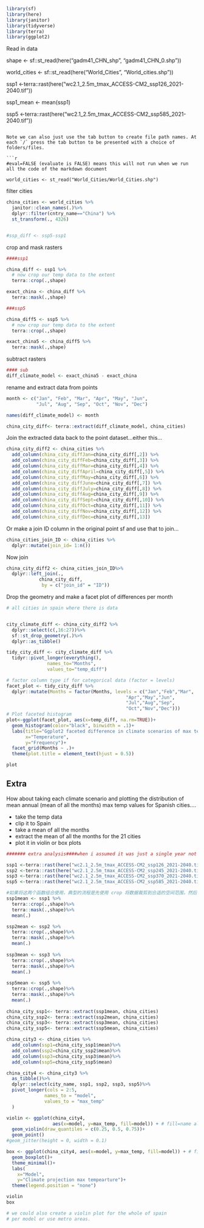 ```r
library(sf)
library(here)
library(janitor)
library(tidyverse)
library(terra)
library(ggplot2)

```

Read in data


shape <- sf::st_read(here("gadm41_CHN_shp", "gadm41_CHN_0.shp"))

world_cities <- sf::st_read(here("World_Cities", "World_cities.shp"))

ssp1 <-terra::rast(here("wc2.1_2.5m_tmax_ACCESS-CM2_ssp126_2021-2040.tif"))

ssp1_mean <- mean(ssp1)

ssp5 <-terra::rast(here("wc2.1_2.5m_tmax_ACCESS-CM2_ssp585_2021-2040.tif"))

```

Note we can also just use the tab button to create file path names. At each `/` press the tab button to be presented with a choice of folders/files.

```r
#eval=FALSE (evaluate is FALSE) means this will not run when we run all the code of the markdown document

world_cities <- st_read("World_Cities/World_Cities.shp")

```


filter cities

```r

china_cities <- world_cities %>%
  janitor::clean_names(.)%>%
  dplyr::filter(cntry_name=="China") %>% 
  st_transform(., 4326)


#ssp_diff <- ssp5-ssp1
```


crop and mask rasters

```r
####ssp1

china_diff <- ssp1 %>%
  # now crop our temp data to the extent
  terra::crop(.,shape)

exact_china <- china_diff %>%
  terra::mask(.,shape)

###ssp5

china_diff5 <- ssp5 %>%
  # now crop our temp data to the extent
  terra::crop(.,shape)

exact_china5 <- china_diff5 %>%
  terra::mask(.,shape)

```

subtract rasters

```r

#### sub
diff_climate_model <- exact_china5 - exact_china 
```

rename and extract data from points

```r
month <- c("Jan", "Feb", "Mar", "Apr", "May", "Jun", 
           "Jul", "Aug", "Sep", "Oct", "Nov", "Dec")

names(diff_climate_model) <- month

china_city_diff<- terra::extract(diff_climate_model, china_cities)

```


Join the extracted data back to the point dataset...either this...

```r
china_city_diff2 <- china_cities %>% 
  add_column(china_city_diffJan=china_city_diff[,2]) %>%
  add_column(china_city_diffFeb=china_city_diff[,3]) %>%
  add_column(china_city_diffMar=china_city_diff[,4]) %>%
  add_column(china_city_diffApril=china_city_diff[,5]) %>%
  add_column(china_city_diffMay=china_city_diff[,6]) %>%
  add_column(china_city_diffJune=china_city_diff[,7]) %>%
  add_column(china_city_diffJuly=china_city_diff[,8]) %>%
  add_column(china_city_diffAug=china_city_diff[,9]) %>%
  add_column(china_city_diffSept=china_city_diff[,10]) %>%
  add_column(china_city_diffOct=china_city_diff[,11]) %>%
  add_column(china_city_diffNov=china_city_diff[,12]) %>%
  add_column(china_city_diffDec=china_city_diff[,13])

```

Or make a join ID column in the original point sf and use that to join...

```r

china_cities_join_ID <- china_cities %>%
  dplyr::mutate(join_id= 1:n())
```

Now join

```r

china_city_diff2 <- china_cities_join_ID%>%
  dplyr::left_join(.,
            china_city_diff,
             by = c("join_id" = "ID"))

```

Drop the geometry and make a facet plot of differences per month

```r
# all cities in spain where there is data


city_climate_diff <- china_city_diff2 %>%
  dplyr::select(c(,16:27))%>%
  sf::st_drop_geometry(.)%>%
  dplyr::as_tibble()

tidy_city_diff <- city_climate_diff %>%
  tidyr::pivot_longer(everything(), 
               names_to="Months", 
               values_to="temp_diff")

# factor column type if for categorical data (factor = levels)
facet_plot <- tidy_city_diff %>%
  dplyr::mutate(Months = factor(Months, levels = c("Jan","Feb","Mar",
                                            "Apr","May","Jun",
                                            "Jul","Aug","Sep",
                                            "Oct","Nov","Dec")))
# Plot faceted histogram
plot<-ggplot(facet_plot, aes(x=temp_diff, na.rm=TRUE))+
  geom_histogram(color="black", binwidth = .1)+
  labs(title="Ggplot2 faceted difference in climate scenarios of max temp", 
       x="Temperature",
       y="Frequency")+
  facet_grid(Months ~ .)+
  theme(plot.title = element_text(hjust = 0.5))

plot

```


## Extra

How about taking each climate scenario and plotting the distribution of mean annual (mean of all the months) max temp values for Spanish cities....

* take the temp data
* clip it to Spain 
* take a mean of all the months
* extract the mean of all the months for the 21 cities
* plot it in violin or box plots


```r

####### extra analysis####when i assumed it was just a single year not months

ssp1 <-terra::rast(here("wc2.1_2.5m_tmax_ACCESS-CM2_ssp126_2021-2040.tif"))
ssp2 <-terra::rast(here("wc2.1_2.5m_tmax_ACCESS-CM2_ssp245_2021-2040.tif"))
ssp3 <-terra::rast(here("wc2.1_2.5m_tmax_ACCESS-CM2_ssp370_2021-2040.tif"))
ssp5 <-terra::rast(here("wc2.1_2.5m_tmax_ACCESS-CM2_ssp585_2021-2040.tif"))

#如果将这两个函数组合使用，典型的流程是先使用 crop 将数据裁剪到合适的空间范围，然后使用 mask 进一步精确筛选出 shape 范围内的有效数据
ssp1mean <- ssp1 %>%
  terra::crop(.,shape)%>%
  terra::mask(.,shape)%>%
  mean(.)

ssp2mean <- ssp2 %>%
  terra::crop(.,shape)%>%
  terra::mask(.,shape)%>%
  mean(.)
  
ssp3mean <- ssp3 %>%
  terra::crop(.,shape)%>%
  terra::mask(.,shape)%>%
  mean(.)
  
ssp5mean <- ssp5 %>%
  terra::crop(.,shape)%>%
  terra::mask(.,shape)%>%
  mean(.)
  
china_city_ssp1<- terra::extract(ssp1mean, china_cities)
china_city_ssp2<- terra::extract(ssp2mean, china_cities)
china_city_ssp3<- terra::extract(ssp3mean, china_cities)
china_city_ssp5<- terra::extract(ssp5mean, china_cities)

china_city3 <- china_cities %>% 
  add_column(ssp1=china_city_ssp1$mean)%>%
  add_column(ssp2=china_city_ssp2$mean)%>%
  add_column(ssp3=china_city_ssp3$mean)%>%
  add_column(ssp5=china_city_ssp5$mean)

china_city4 <- china_city3 %>%
  as_tibble()%>%
  dplyr::select(city_name, ssp1, ssp2, ssp3, ssp5)%>%
  pivot_longer(cols = 2:5,
              names_to = "model",
              values_to = "max_temp"
  )

violin <- ggplot(china_city4, 
                 aes(x=model, y=max_temp, fill=model)) + # fill=name allow to automatically dedicate a color for each group
  geom_violin(draw_quantiles = c(0.25, 0.5, 0.75))+
  geom_point()
#geom_jitter(height = 0, width = 0.1)

box <- ggplot(china_city4, aes(x=model, y=max_temp, fill=model)) + # fill=name allow to automatically dedicate a color for each group
  geom_boxplot()+
  theme_minimal()+
  labs(
    x="Model", 
    y="Climate projection max tempearture")+
  theme(legend.position = "none")

violin
box

# we could also create a violin plot for the whole of spain
# per model or use metro areas. 
```
